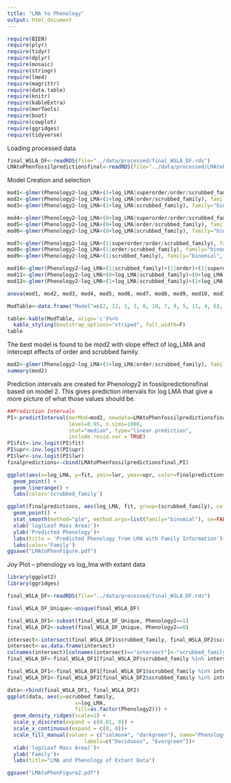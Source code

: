```yaml
---
title: "LMA to Phenology"
output: html_document
---
```


```r
require(BIEN)
require(plyr)
require(tidyr) 
require(dplyr)
require(mosaic)
require(stringr)
require(lme4)
require(magrittr)
require(data.table)
require(knitr)
require(kableExtra)
require(merTools)
require(boot)
require(cowplot)
require(ggridges)
require(tidyverse)
```
Loading processed data
```r
final_WSLA_DF<-readRDS(file="../data/processed/final_WSLA_DF.rds")
LMAtoPhenfossilpredictionsfinal<-readRDS(file="../data/processed/LMAtoPhenfossilpredictionsfinal.rds")
```

Model Creation and selection
```r
mod1<-glmer(Phenology2~log_LMA+(1+log_LMA|superorder/order/scrubbed_family), family="binomial", data=final_WSLA_DF)
mod2<-glmer(Phenology2~log_LMA+(1+log_LMA|order/scrubbed_family), family="binomial", data=final_WSLA_DF)
mod3<-glmer(Phenology2~log_LMA+(1+log_LMA|scrubbed_family), family="binomial", data=final_WSLA_DF)

mod4<-glmer(Phenology2~log_LMA+(0+log_LMA|superorder/order/scrubbed_family), family="binomial", data=final_WSLA_DF)
mod5<-glmer(Phenology2~log_LMA+(0+log_LMA|order/scrubbed_family), family="binomial", data=final_WSLA_DF)
mod6<-glmer(Phenology2~log_LMA+(0+log_LMA|scrubbed_family), family="binomial", data=final_WSLA_DF)

mod7<-glmer(Phenology2~log_LMA+(1|superorder/order/scrubbed_family), family="binomial", data=final_WSLA_DF)
mod8<-glmer(Phenology2~log_LMA+(1|order/scrubbed_family), family="binomial", data=final_WSLA_DF)
mod9<-glmer(Phenology2~log_LMA+(1|scrubbed_family), family="binomial", data=final_WSLA_DF)

mod10<-glmer(Phenology2~log_LMA+(1|scrubbed_family)+(1|order)+(1|superorder), family="binomial", data=final_WSLA_DF)
mod11<-glmer(Phenology2~log_LMA+(0+log_LMA|scrubbed_family)+(0+log_LMA|order)+(0+log_LMA|superorder), family="binomial", data=final_WSLA_DF)
mod12<-glmer(Phenology2~log_LMA+(1+log_LMA|scrubbed_family)+(1+log_LMA|order)+(1+log_LMA|superorder), family="binomial", data=final_WSLA_DF)

anova(mod1, mod2, mod3, mod4, mod5, mod6, mod7, mod8, mod9, mod10, mod11, mod12)

ModTable<-data.frame("Model"=c(2, 12, 1, 3, 8, 10, 7, 9, 5, 11, 4, 6), "Rank"=c(1:12), "Slope Effects"=c("LLMA", "LLMA", "LLMA", "LLMA", "", "", "", "","LLMA", "LLMA", "LLMA", "LLMA" ), "Intercept Effects"=c("O, SF", "SO, O, SF", "SO, O, SF", "SF", "O, SF", "SO, O, SF", "SO, O, SF", "SF", "O, SF", "SO, O, SF","SO, O, SF", "SF"), "LogLik"=c(-10576, -10574, -10575, -10597, -12444, -12444, -12444, -12447, -12603, -12602, -12603, -12607), "AIC"=c(21169, 21171, 21171, 21204, 24896, 24897, 24898, 24899, 25214, 25215, 25216, 25220), "dAIC"=c(0, 2, 2, 35, 3727, 3728, 3729, 3730, 4045, 4046, 4047, 4051), "P-value"=c("<2e-16", "<2e-16", 0.3468, "<2e-16", "<2e-16", "<2e-16", "<2e-16", "<2e-16", 1, 1, 1, 1))

table<-kable(ModTable, align='c')%>%
  kable_styling(bootstrap_options="striped", full_width=F)
table

```

The best model is found to be mod2 with slope effect of log_LMA and intercept effects of order and scrubbed family. 
```r
mod2<-glmer(Phenology2~log_LMA+(1+log_LMA|order/scrubbed_family), family="binomial", data=final_WSLA_DF)
summary(mod2)
```

Prediction intervals are created for Phenology2 in fossilpredictionsfinal based on model 2. This gives prediction intervals for log LMA that give a more picture of what those values should be. 
```r
##Prediction Intervals 
PI<-predictInterval(merMod=mod2, newdata=LMAtoPhenfossilpredictionsfinal, 
                    level=0.95, n.sims=1000,
                    stat="median", type="linear.prediction",
                    include.resid.var = TRUE)
PI$fit<-inv.logit(PI$fit) 
PI$upr<-inv.logit(PI$upr)
PI$lwr<-inv.logit(PI$lwr)
finalpredictions<-cbind(LMAtoPhenfossilpredictionsfinal,PI)

ggplot(aes(x=log_LMA, y=fit, ymin=lwr, ymax=upr, color=finalpredictions$scrubbed_family), data=finalpredictions) +
  geom_point() +
  geom_linerange() +
  labs(color='scrubbed_family')

ggplot(finalpredictions, aes(log_LMA, fit, group=(scrubbed_family), color=scrubbed_family)) + 
  geom_point() + 
  stat_smooth(method="glm", method.args=list(family="binomial"), se=FALSE)+
  xlab('log(Leaf Mass Area)')+
  ylab('Predicted Phenology')+
  labs(title = 'Predicted Phenology from LMA with Family Information')+
  labs(color='Family')
ggsave("LMAtoPhenFigure.pdf")
```

Joy Plot -- phenology vs log_lma with extant data
```r
library(ggplot2)
library(ggridges)

final_WSLA_DF<-readRDS(file="../data/processed/final_WSLA_DF.rds")

final_WSLA_DF_Unique<-unique(final_WSLA_DF)

final_WSLA_DF1<-subset(final_WSLA_DF_Unique, Phenology2==1)
final_WSLA_DF2<-subset(final_WSLA_DF_Unique, Phenology2==0)

intersect<-intersect(final_WSLA_DF1$scrubbed_family, final_WSLA_DF2$scrubbed_family)
intersect<-as.data.frame(intersect)
colnames(intersect)[colnames(intersect)=="intersect"]<-"scrubbed_family"
final_WSLA_DF<-final_WSLA_DF1[final_WSLA_DF$scrubbed_family %in% intersect$scrubbed_family,]

final_WSLA_DF1<-final_WSLA_DF1[final_WSLA_DF1$scrubbed_family %in% intersect$scrubbed_family,]
final_WSLA_DF2<-final_WSLA_DF2[final_WSLA_DF2$scrubbed_family %in% intersect$scrubbed_family,]

data<-rbind(final_WSLA_DF1, final_WSLA_DF2)
ggplot(data, aes(y=scrubbed_family,
                      x=log_LMA,
                      fill=as.factor(Phenology2))) +
  geom_density_ridges(scale=2) +
  scale_y_discrete(expand = c(0.01, 0)) +  
  scale_x_continuous(expand = c(0, 0))+
  scale_fill_manual(values = c("salmon4", "darkgreen"), name="Phenology",
                         labels=c("Deciduous", "Evergreen"))+
  xlab('log(Leaf Mass Area)')+
  ylab('Family')+
  labs(title="LMA and Phenology of Extant Data")

ggsave("LMAtoPhenFigure2.pdf")
```

